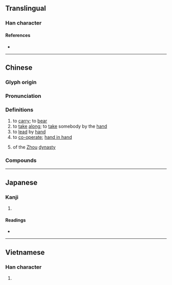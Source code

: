 {{also|携}}
{{character info/new}}
==Translingual==

===Han character===
{{Han char|rn=64|rad=手|as=18|sn=21|four=52027|canj=QUOB|ids=⿰扌巂}}

====References====
* {{Han ref|kx=0463.310|dkj=13008|dj=0812.330|hdz=31987.050|uh=651C|ud=25884|bh=C4E2|bd=50402}}

----

==Chinese==
{{zh-forms|s=携|alt=携}}
{{zh-wp|en:Xie of Zhou}}

===Glyph origin===
{{Han etym}}

===Pronunciation===
{{zh-pron
|m=携
|c=kwai4
|h=pfs=
|md=
|mn=hê
|w=
|mc=y
|oc=y
|cat=v,pn
}}

===Definitions===
{{zh-hanzi}}

# to [[carry]]; to [[bear]]
# to [[take]] [[along]]; to [[take]] somebody by the [[hand]]
# to [[lead]] by [[hand]]
# to [[co-operate]]; [[hand in hand]]
# {{w|King Xie of Zhou|King Xie}} of the [[Zhou]] [[dynasty]]

===Compounds===
{{zh-der|攜帶|攜帶品|提攜|攜手|扶老攜幼|攜款|便攜|便攜式|攜手並肩|攜手同行|攜眷|攜家帶眷|載攜|攜家帶口|攜程|分攜|攜持|攜男抱女|攜雲握雨|攜幼扶老|握雨攜雲|攜扶|攜老扶幼|握雲攜雨|攜雲挈雨|攜貳|攜老挈幼|手攜手|攜手合作|攜男挈女|攜老扶弱|攜手接武|攜離|攜挾帶|褓抱提攜|解攜|負老攜幼}}

----

==Japanese==

===Kanji===
{{ja-kanji|grade=|rs=手18}}

# {{defn|lang=ja|sort=手18}}

====Readings====
* {{ja-readings
|goon=え<ゑ
|kanon=けい<くゑい
|kun=たずさ-える, たずさ-わる}}

----

==Vietnamese==

===Han character===
{{vi-hantu|rs=手18|huề}}

# {{defn|lang=vi|sort=手18}}